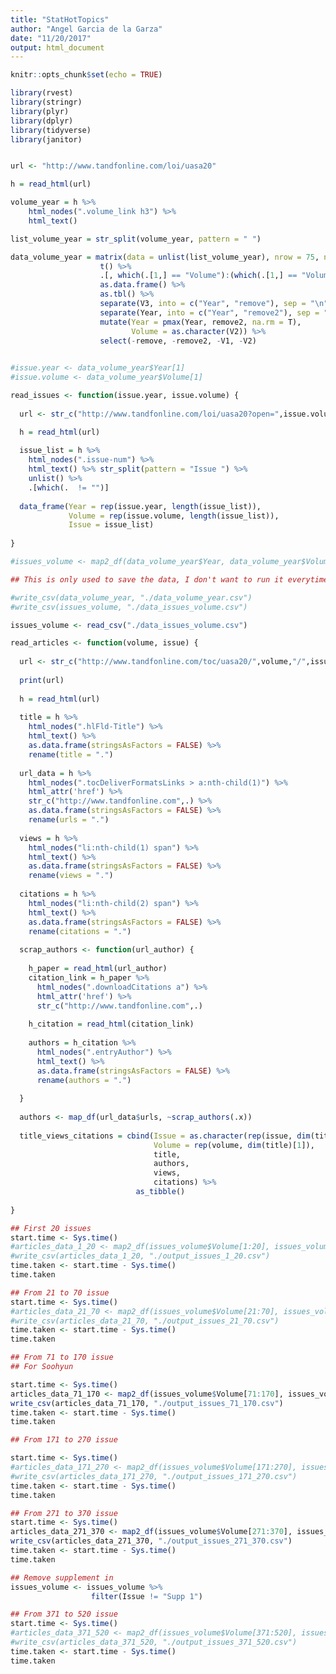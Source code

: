 ```yaml
---
title: "StatHotTopics"
author: "Angel Garcia de la Garza"
date: "11/20/2017"
output: html_document
---
```


```r
knitr::opts_chunk$set(echo = TRUE)
```

```r

library(rvest)
library(stringr)
library(plyr)
library(dplyr)
library(tidyverse)
library(janitor)



```

```r

url <- "http://www.tandfonline.com/loi/uasa20"

h = read_html(url)

volume_year = h %>%
    html_nodes(".volume_link h3") %>%
    html_text()

list_volume_year = str_split(volume_year, pattern = " ") 

data_volume_year = matrix(data = unlist(list_volume_year), nrow = 75, ncol = 112) %>%
                    t() %>%
                    .[, which(.[1,] == "Volume"):(which(.[1,] == "Volume") + 2)] %>%
                    as.data.frame() %>%
                    as.tbl() %>%
                    separate(V3, into = c("Year", "remove"), sep = "\n") %>%
                    separate(Year, into = c("Year", "remove2"), sep = "-") %>%
                    mutate(Year = pmax(Year, remove2, na.rm = T),
                           Volume = as.character(V2)) %>%
                    select(-remove, -remove2, -V1, -V2)
  
```


```r

#issue.year <- data_volume_year$Year[1]
#issue.volume <- data_volume_year$Volume[1]

read_issues <- function(issue.year, issue.volume) {
  
  url <- str_c("http://www.tandfonline.com/loi/uasa20?open=",issue.volume,"&year=",issue.year,"&repitition")

  h = read_html(url)
  
  issue_list = h %>%
    html_nodes(".issue-num") %>%
    html_text() %>% str_split(pattern = "Issue ") %>%
    unlist() %>%
    .[which(.  != "")]
  
  data_frame(Year = rep(issue.year, length(issue_list)), 
             Volume = rep(issue.volume, length(issue_list)), 
             Issue = issue_list)
             
}

#issues_volume <- map2_df(data_volume_year$Year, data_volume_year$Volume, ~read_issues(.x,.y))

```


```r

## This is only used to save the data, I don't want to run it everytime. 

#write_csv(data_volume_year, "./data_volume_year.csv")
#write_csv(issues_volume, "./data_issues_volume.csv")

issues_volume <- read_csv("./data_issues_volume.csv")

```


```r


read_articles <- function(volume, issue) {
  
  url <- str_c("http://www.tandfonline.com/toc/uasa20/",volume,"/",issue,"?nav=tocList")
  
  print(url)
  
  h = read_html(url)
  
  title = h %>%
    html_nodes(".hlFld-Title") %>%
    html_text() %>% 
    as.data.frame(stringsAsFactors = FALSE) %>%
    rename(title = ".")
  
  url_data = h %>%
    html_nodes(".tocDeliverFormatsLinks > a:nth-child(1)") %>%
    html_attr('href') %>%
    str_c("http://www.tandfonline.com",.) %>%
    as.data.frame(stringsAsFactors = FALSE) %>%
    rename(urls = ".")
  
  views = h %>%
    html_nodes("li:nth-child(1) span") %>%
    html_text() %>% 
    as.data.frame(stringsAsFactors = FALSE) %>% 
    rename(views = ".")
  
  citations = h %>%
    html_nodes("li:nth-child(2) span") %>%
    html_text() %>% 
    as.data.frame(stringsAsFactors = FALSE) %>% 
    rename(citations = ".")
  
  scrap_authors <- function(url_author) {
    
    h_paper = read_html(url_author)
    citation_link = h_paper %>%
      html_nodes(".downloadCitations a") %>%
      html_attr('href') %>%
      str_c("http://www.tandfonline.com",.)
    
    h_citation = read_html(citation_link)
    
    authors = h_citation %>%
      html_nodes(".entryAuthor") %>%
      html_text() %>%
      as.data.frame(stringsAsFactors = FALSE) %>%
      rename(authors = ".")
    
  }
  
  authors <- map_df(url_data$urls, ~scrap_authors(.x))
  
  title_views_citations = cbind(Issue = as.character(rep(issue, dim(title)[1])), 
                                Volume = rep(volume, dim(title)[1]),
                                title,
                                authors,
                                views,
                                citations) %>% 
                            as_tibble()
  
}

## First 20 issues
start.time <- Sys.time()
#articles_data_1_20 <- map2_df(issues_volume$Volume[1:20], issues_volume$Issue[1:20], ~read_articles(.x,.y))
#write_csv(articles_data_1_20, "./output_issues_1_20.csv")
time.taken <- start.time - Sys.time()
time.taken

## From 21 to 70 issue
start.time <- Sys.time()
#articles_data_21_70 <- map2_df(issues_volume$Volume[21:70], issues_volume$Issue[21:70], ~read_articles(.x,.y))
#write_csv(articles_data_21_70, "./output_issues_21_70.csv")
time.taken <- start.time - Sys.time()
time.taken

## From 71 to 170 issue
## For Soohyun

start.time <- Sys.time()
articles_data_71_170 <- map2_df(issues_volume$Volume[71:170], issues_volume$Issue[71:170], ~read_articles(.x,.y))
write_csv(articles_data_71_170, "./output_issues_71_170.csv")
time.taken <- start.time - Sys.time()
time.taken

## From 171 to 270 issue

start.time <- Sys.time()
#articles_data_171_270 <- map2_df(issues_volume$Volume[171:270], issues_volume$Issue[171:270], ~read_articles(.x,.y))
#write_csv(articles_data_171_270, "./output_issues_171_270.csv")
time.taken <- start.time - Sys.time()
time.taken

## From 271 to 370 issue
start.time <- Sys.time()
articles_data_271_370 <- map2_df(issues_volume$Volume[271:370], issues_volume$Issue[271:370], ~read_articles(.x,.y))
write_csv(articles_data_271_370, "./output_issues_271_370.csv")
time.taken <- start.time - Sys.time()
time.taken

## Remove supplement in 
issues_volume <- issues_volume %>%
                  filter(Issue != "Supp 1")

## From 371 to 520 issue
start.time <- Sys.time()
#articles_data_371_520 <- map2_df(issues_volume$Volume[371:520], issues_volume$Issue[371:520], ~read_articles(.x,.y))
#write_csv(articles_data_371_520, "./output_issues_371_520.csv")
time.taken <- start.time - Sys.time()
time.taken


```

